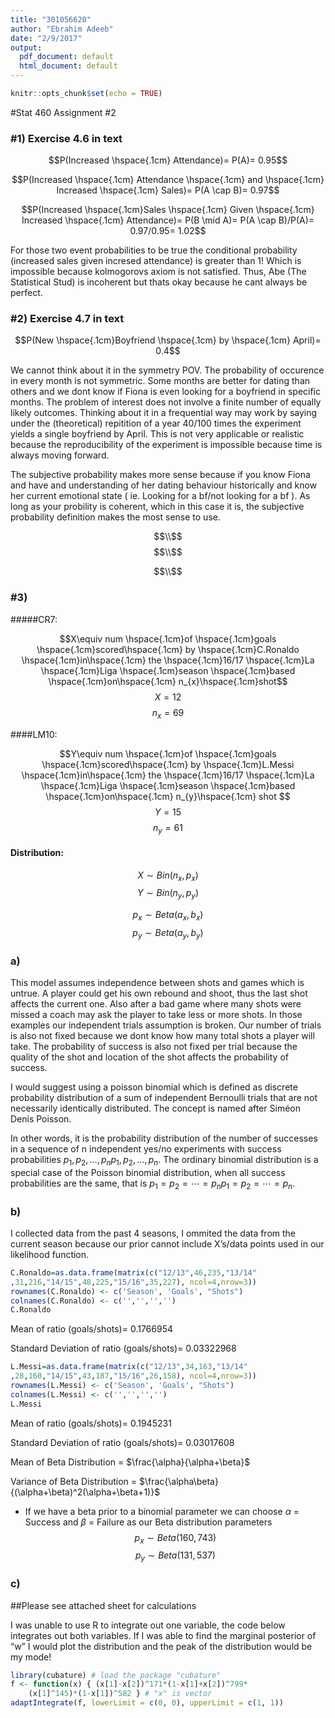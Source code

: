 ```yaml
---
title: "301056620"
author: "Ebrahim Adeeb"
date: "2/9/2017"
output:
  pdf_document: default
  html_document: default
---
```


```r
knitr::opts_chunk$set(echo = TRUE)
```

#Stat 460 Assignment #2

### #1) Exercise 4.6 in text 


$$P(Increased \hspace{.1cm} Attendance)= P(A)= 0.95$$

$$P(Increased \hspace{.1cm} Attendance \hspace{.1cm} and \hspace{.1cm} Increased \hspace{.1cm} Sales)= P(A \cap B)= 0.97$$

$$P(Increased  \hspace{.1cm}Sales \hspace{.1cm} Given \hspace{.1cm} Increased \hspace{.1cm} Attendance)= P(B \mid A)=  P(A \cap B)/P(A)= 0.97/0.95= 1.02$$

For those two event probabilities to be true the conditional probability (increased sales given incresed attendance) is greater than 1! Which is impossible because kolmogorovs axiom is not satisfied. Thus, Abe (The Statistical Stud) is incoherent but thats okay because he cant always be perfect. 


### #2) Exercise 4.7 in text
$$P(New  \hspace{.1cm}Boyfriend \hspace{.1cm} by \hspace{.1cm} April)= 0.4$$

We cannot think about it in the symmetry POV. The probability of occurence in every month is not symmetric. Some months are better for dating than others and we dont know if Fiona is even looking for a boyfriend in specific months. The problem of interest does not involve a finite number of equally likely outcomes. Thinking about it in a frequential way may work by saying under the (theoretical) repitition of a year 40/100 times the experiment yields a single boyfriend by April. This is not very applicable or realistic because the reproducibility of the experiment is impossible because time is always moving forward.

The subjective probability makes more sense because if you know Fiona and have and understanding of her dating behaviour historically and know her current emotional state ( ie. Looking for a bf/not looking for a bf ). As long as your probility is coherent, which in this case it is, the subjective probability definition makes the most sense to use. 

$$\\$$
$$\\$$

$$\\$$
      
### #3)


#####CR7:

$$X\equiv num \hspace{.1cm}of \hspace{.1cm}goals \hspace{.1cm}scored\hspace{.1cm} by \hspace{.1cm}C.Ronaldo \hspace{.1cm}in\hspace{.1cm} the \hspace{.1cm}16/17 \hspace{.1cm}La \hspace{.1cm}Liga \hspace{.1cm}season \hspace{.1cm}based \hspace{.1cm}on\hspace{.1cm} n_{x}\hspace{.1cm}shot$$
$$X=12$$
$$n_{x}=69$$

####LM10:

$$Y\equiv num \hspace{.1cm}of \hspace{.1cm}goals \hspace{.1cm}scored\hspace{.1cm} by \hspace{.1cm}L.Messi \hspace{.1cm}in\hspace{.1cm} the \hspace{.1cm}16/17 \hspace{.1cm}La \hspace{.1cm}Liga \hspace{.1cm}season \hspace{.1cm}based \hspace{.1cm}on\hspace{.1cm} n_{y}\hspace{.1cm} shot $$
$$Y=15$$
$$n_{y}=61$$

#### Distribution:

$$X\sim Bin(n_{x}, p_{x})$$
$$Y\sim Bin(n_{y}, p_{y})$$

$$p_{x}\sim Beta(a_{x},b_{x})$$
$$p_{y}\sim Beta(a_{y},b_{y})$$



### a)
This model assumes independence between shots and games which is untrue. A player could get his own rebound and shoot, thus the last shot affects the current one. Also after a bad game where many shots were missed a coach may ask the player to take less or more shots. In those examples our independent trials assumption is broken. Our number of trials is also not fixed because we dont know how many total shots a player will take. The probability of success is also not fixed per trial because the quality of the shot and location of the shot affects the probability of success.

I would suggest using a poisson binomial which is defined as  discrete probability distribution of a sum of independent Bernoulli trials that are not necessarily identically distributed. The concept is named after Siméon Denis Poisson.

In other words, it is the probability distribution of the number of successes in a sequence of n independent yes/no experiments with success probabilities ${\displaystyle p_{1},p_{2},\dots ,p_{n}} p_{1},p_{2},\dots ,p_{n}$. The ordinary binomial distribution is a special case of the Poisson binomial distribution, when all success probabilities are the same, that is ${\displaystyle p_{1}=p_{2}=\cdots =p_{n}} p_{1}=p_{2}=\cdots =p_{n}$.


### b)
I collected data from the past 4 seasons, I ommited the data from the current season because our prior cannot include X's/data points used in our likelihood function.

```r
C.Ronaldo=as.data.frame(matrix(c("12/13",46,235,"13/14"
,31,216,"14/15",48,225,"15/16",35,227), ncol=4,nrow=3))
rownames(C.Ronaldo) <- c('Season', 'Goals', "Shots")
colnames(C.Ronaldo) <- c('','','','')
C.Ronaldo
```
Mean of ratio (goals/shots)= 0.1766954

Standard Deviation of ratio (goals/shots)= 0.03322968


```r
L.Messi=as.data.frame(matrix(c("12/13",34,163,"13/14"
,28,160,"14/15",43,187,"15/16",26,158), ncol=4,nrow=3))
rownames(L.Messi) <- c('Season', 'Goals', "Shots")
colnames(L.Messi) <- c('','','','')
L.Messi
```
Mean of ratio (goals/shots)= 0.1945231

Standard Deviation of ratio (goals/shots)= 0.03017608

Mean of Beta Distribution = $\frac{\alpha}{\alpha+\beta}$

Variance of Beta Distribution = $\frac{\alpha\beta}{(\alpha+\beta)^2(\alpha+\beta+1)}$

- If we have a beta prior to a binomial parameter we can choose $\alpha$ = Success and $\beta$ = Failure as our Beta distribution parameters
$$p_{x}\sim Beta(160,743)$$
$$p_{y}\sim Beta(131,537)$$

### c)

##Please see attached sheet for calculations

I was unable to use R to integrate out one variable, the code below integrates out both variables. If I was able to find the marginal posterior of "w" I would plot the distribution and the peak of the distribution would be my mode! 


```r

library(cubature) # load the package "cubature"
f <- function(x) { (x[1]-x[2])^171*(1-x[1]+x[2])^799*
    (x[1]^145)*(1-x[1])^582 } # "x" is vector
adaptIntegrate(f, lowerLimit = c(0, 0), upperLimit = c(1, 1))
```







